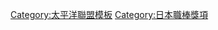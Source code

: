 {{Navbox
|bodyclass=hlist

|name = 太平洋聯盟首位打者
|title = [[太平洋聯盟]][[日本職棒打擊王|首位打者]]
|basestyle = background-color:#8ce
|state = <includeonly>collapsed</includeonly>
|group1 = 1950年代
|list1 = 
*50 [[大下弘]]
*51 [[大下弘]]
*52 [[飯島滋彌]]
*53 [[岡本伊三美]]
*54 [[ラリー・レインズ|L.レインズ]]
*55 [[中西太]]
*56 [[豐田泰光]]
*57 [[山内一弘|山内和弘]]
*58 [[中西太]]
*59 [[杉山光平]]
|group2 = 1960年代
|list2 = 
*60 [[榎本喜八]]
*61 [[張本勳]]
*62 [[ジャック・ブルームフィールド|J.ブルーム]]
*63 [[ジャック・ブルームフィールド|J.ブルーム]]
*64 [[廣瀨叔功]]
*65 [[野村克也]]
*66 [[榎本喜八]]
*67 [[張本勳]]
*68 [[張本勳]]
*69 [[張本勳]], [[永淵洋三]]
|group3 = 1970年代
|list3 = 
*70 [[張本勳]]
*71 [[江藤慎一]]
*72 [[張本勳]]
*73 [[加藤英司|加藤秀司]]
*74 [[張本勳]]
*75 [[白仁天]]
*76 [[吉岡悟]]
*77 [[有藤通世|有藤道世]]
*78 [[佐佐木恭介]]
*79 [[加藤英司]]
|group4 = 1980年代
|list4 = 
*80 [[レロン・リー|L.リー]]
*81 [[落合博滿]]
*82 [[落合博滿]]
*83 [[落合博滿]]
*84 [[ブーマー・ウェルズ|ブーマー.W]]
*85 [[落合博滿]]
*86 [[落合博滿]]
*87 [[新井宏昌]]
*88 [[高澤秀昭]]
*89 [[ブーマー・ウェルズ|ブーマー.W]]
|group5 = 1990年代
|list5 = 
*90 [[西村德文]]
*91 [[平井光親]]
*92 [[佐佐木誠]]
*93 [[辻发彦]]
*94 [[鈴木一朗|イチロー]]
*95 [[鈴木一朗|イチロー]]
*96 [[鈴木一朗|イチロー]]
*97 [[鈴木一朗|イチロー]]
*98 [[鈴木一朗|イチロー]]
*99 [[鈴木一朗|イチロー]]
|group6 = 2000年代
|list6 = 
*00 [[鈴木一朗|イチロー]]
*01 [[福浦和也]]
*02 [[小笠原道大]]
*03 [[小笠原道大]]
*04 [[松中信彦]]
*05 [[和田一浩]]
*06 [[松中信彦]]
*07 [[稻葉篤紀]]
*08 [[リック・ショート|リック.S]]
*09 [[鐵平 (棒球球員)|鐵平]]
|group7 = 2010年代
|list7 = 
*10 [[西岡剛]]
*11 [[內川聖一]]
*12 [[角中勝也]]
*13 [[長谷川勇也]]
*14 [[糸井嘉男]]
*15 [[柳田悠岐]]
*16 [[角中勝也]]
*17 [[秋山翔吾]]
*18 [[柳田悠岐]]
*19 [[森友哉]]
|group8 = 2020年代
|list8 = 
*20 [[吉田正尚]]
*21 [[吉田正尚]]
}}<noinclude>
[[Category:太平洋聯盟模板]]
[[Category:日本職棒獎項]]
</noinclude>